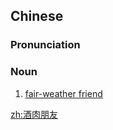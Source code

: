 ==Chinese==
{{zh-forms|type=112}}

===Pronunciation===
{{zh-pron
|m=jiǔròu péngyǒu
|c=zau2 juk6 pang4 jau5
|cat=n
}}

===Noun===
{{zh-noun}}

# [[fair-weather friend]] {{gloss|one who is friendly only to his own advantage}}

[[zh:酒肉朋友]]